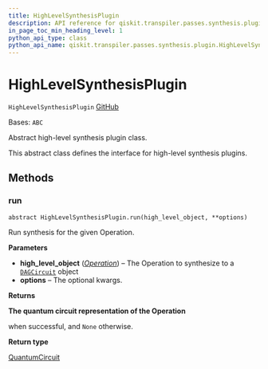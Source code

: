 ```yaml
---
title: HighLevelSynthesisPlugin
description: API reference for qiskit.transpiler.passes.synthesis.plugin.HighLevelSynthesisPlugin
in_page_toc_min_heading_level: 1
python_api_type: class
python_api_name: qiskit.transpiler.passes.synthesis.plugin.HighLevelSynthesisPlugin
---
```


# HighLevelSynthesisPlugin

<span id="qiskit.transpiler.passes.synthesis.plugin.HighLevelSynthesisPlugin" />

`HighLevelSynthesisPlugin` [GitHub](https://github.com/qiskit/qiskit/tree/stable/0.24/qiskit/transpiler/passes/synthesis/plugin.py "view source code")

Bases: `ABC`

Abstract high-level synthesis plugin class.

This abstract class defines the interface for high-level synthesis plugins.

## Methods

<span id="qiskit-transpiler-passes-synthesis-plugin-highlevelsynthesisplugin-run" />

### run

<span id="qiskit.transpiler.passes.synthesis.plugin.HighLevelSynthesisPlugin.run" />

`abstract HighLevelSynthesisPlugin.run(high_level_object, **options)`

Run synthesis for the given Operation.

**Parameters**

*   **high\_level\_object** ([*Operation*](qiskit.circuit.Operation "qiskit.circuit.Operation")) – The Operation to synthesize to a [`DAGCircuit`](qiskit.dagcircuit.DAGCircuit "qiskit.dagcircuit.DAGCircuit") object
*   **options** – The optional kwargs.

**Returns**

**The quantum circuit representation of the Operation**

when successful, and `None` otherwise.

**Return type**

[QuantumCircuit](qiskit.circuit.QuantumCircuit "qiskit.circuit.QuantumCircuit")


